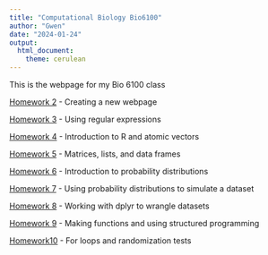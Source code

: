 ```yaml
---
title: "Computational Biology Bio6100"
author: "Gwen"
date: "2024-01-24"
output: 
  html_document: 
    theme: cerulean
---
```


This is the webpage for my Bio 6100 class

[Homework 2](newpage.html) - Creating a new webpage

[Homework 3](Homework/Homework3.html) - Using regular expressions

[Homework 4](Homework/Homework4.html) - Introduction to R and atomic vectors

[Homework 5](Homework/Homework5.html) - Matrices, lists, and data frames

[Homework 6](Homework/Homework6.html) - Introduction to probability distributions

[Homework 7](Homework/Homework7_v1.html) - Using probability distributions to simulate a dataset 

[Homework 8](Homework/Homework8.html) - Working with dplyr to wrangle datasets 

[Homework 9](Homework/Homework9.html) - Making functions and using structured programming

[Homework10](Homework/Homework10.html) - For loops and randomization tests

